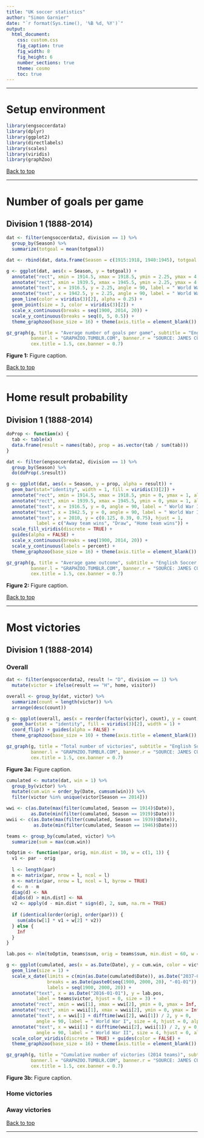 ```yaml
---
title: "UK soccer statistics"
author: "Simon Garnier"
date: "`r format(Sys.time(), '%B %d, %Y')`"
output:
  html_document:
    css: custom.css
    fig_caption: true
    fig_width: 8
    fig_height: 6
    number_sections: true
    theme: cosmo
    toc: true
---
```


--- 

# Setup environment

```r
library(engsoccerdata)
library(dplyr)
library(ggplot2)
library(directlabels)
library(scales)
library(viridis)
library(graphZoo)
```

[Back to top]("#")

---

# Number of goals per game

## Division 1 (1888-2014)

```r
dat <- filter(engsoccerdata2, division == 1) %>%
  group_by(Season) %>%
  summarize(totgoal = mean(totgoal))

dat <- rbind(dat, data.frame(Season = c(1915:1918, 1940:1945), totgoal = NA))

g <- ggplot(dat, aes(x = Season, y = totgoal)) + 
  annotate("rect", xmin = 1914.5, xmax = 1918.5, ymin = 2.25, ymax = 4.75, alpha = 0.3) +
  annotate("rect", xmin = 1939.5, xmax = 1945.5, ymin = 2.25, ymax = 4.75, alpha = 0.3) +
  annotate("text", x = 1916.5, y = 2.25, angle = 90, label = " World War I", size = 4, hjust = 0, alpha = 0.5) + 
  annotate("text", x = 1942.5, y = 2.25, angle = 90, label = " World War II", size = 4, hjust = 0, alpha = 0.5) + 
  geom_line(color = viridis(3)[2], alpha = 0.25) +
  geom_point(size = 3, color = viridis(3)[2]) + 
  scale_x_continuous(breaks = seq(1900, 2014, 20)) +
  scale_y_continuous(breaks = seq(0, 5, 0.5)) +
  theme_graphzoo(base_size = 16) + theme(axis.title = element_blank())

gz_graph(g, title = "Average number of goals per game", subtitle = "English Soccer Division 1 (1888-2014)",
         banner.l = "GRAPHZOO.TUMBLR.COM", banner.r = "SOURCE: JAMES CURLEY",
         cex.title = 1.5, cex.banner = 0.7)
```
<p class="caption">**Figure 1:** Figure caption.</p>

[Back to top]("#")

---

# Home result probability

## Division 1 (1888-2014)

```r
doProp <- function(x) {
  tab <- table(x)
  data.frame(result = names(tab), prop = as.vector(tab / sum(tab)))
}

dat <- filter(engsoccerdata2, division == 1) %>%
  group_by(Season) %>%
  do(doProp(.$result))

g <- ggplot(dat, aes(x = Season, y = prop, alpha = result)) + 
  geom_bar(stat="identity", width = 1, fill = viridis(3)[2]) + 
  annotate("rect", xmin = 1914.5, xmax = 1918.5, ymin = 0, ymax = 1, alpha = 0.3) +
  annotate("rect", xmin = 1939.5, xmax = 1945.5, ymin = 0, ymax = 1, alpha = 0.3) +
  annotate("text", x = 1916.5, y = 0, angle = 90, label = " World War I", size = 4, hjust = 0, alpha = 0.5) + 
  annotate("text", x = 1942.5, y = 0, angle = 90, label = " World War II", size = 4, hjust = 0, alpha = 0.5) + 
  annotate("text", x = 2010, y = c(0.125, 0.39, 0.75), hjust = 1,
           label = c("Away team wins", "Draw", "Home team wins")) + 
  scale_fill_viridis(discrete = TRUE) + 
  guides(alpha = FALSE) +
  scale_x_continuous(breaks = seq(1900, 2014, 20)) +
  scale_y_continuous(labels = percent) +
  theme_graphzoo(base_size = 16) + theme(axis.title = element_blank())

gz_graph(g, title = "Average game outcome", subtitle = "English Soccer Division 1 (1888-2014)",
         banner.l = "GRAPHZOO.TUMBLR.COM", banner.r = "SOURCE: JAMES CURLEY",
         cex.title = 1.5, cex.banner = 0.7)
```
<p class="caption">**Figure 2:** Figure caption.</p>

[Back to top]("#")

---

# Most victories

## Division 1 (1888-2014)

### Overall

```r
dat <- filter(engsoccerdata2, result != "D", division == 1) %>%
  mutate(victor = ifelse(result == "H", home, visitor)) 

overall <- group_by(dat, victor) %>%
  summarize(count = length(victor)) %>%
  arrange(desc(count))

g <- ggplot(overall, aes(x = reorder(factor(victor), count), y = count, alpha = count)) +
  geom_bar(stat = "identity", fill = viridis(3)[2], width = 1) + 
  coord_flip() + guides(alpha = FALSE) +
  theme_graphzoo(base_size = 10) + theme(axis.title = element_blank())

gz_graph(g, title = "Total number of victories", subtitle = "English Soccer Division 1 (1888-2014)",
         banner.l = "GRAPHZOO.TUMBLR.COM", banner.r = "SOURCE: JAMES CURLEY",
         cex.title = 1.5, cex.banner = 0.7)
```
<p class="caption">**Figure 3a:** Figure caption.</p>

```r
cumulated <- mutate(dat, win = 1) %>%
  group_by(victor) %>%
  mutate(cum.win = order_by(Date, cumsum(win))) %>%
  filter(victor %in% unique(victor[Season == 2014]))

wwi <- c(as.Date(max(filter(cumulated, Season == 1914)$Date)), 
         as.Date(min(filter(cumulated, Season == 1919)$Date)))
wwii <- c(as.Date(max(filter(cumulated, Season == 1939)$Date)),
          as.Date(min(filter(cumulated, Season == 1946)$Date)))

teams <- group_by(cumulated, victor) %>%
  summarize(sum = max(cum.win))

toOptim <- function(par, orig, min.dist = 10, w = c(1, 1)) {
  v1 <- par - orig
  
  l <- length(par)
  m <- matrix(par, nrow = l, ncol = l)
  n <- matrix(par, nrow = l, ncol = l, byrow = TRUE)
  d <- n - m
  diag(d) <- NA
  d[abs(d) > min.dist] <- NA
  v2 <- apply(d - min.dist * sign(d), 2, sum, na.rm = TRUE)
  
  if (identical(order(orig), order(par))) {
    sum(abs(w[1] * v1 + w[2] * v2))
  } else {
    Inf
  }
}

lab.pos <- nlm(toOptim, teams$sum, orig = teams$sum, min.dist = 60, w = c(1, 5))$estimate

g <- ggplot(cumulated, aes(x = as.Date(Date), y = cum.win, color = victor)) +
  geom_line(size = 1) + 
  scale_x_date(limits = c(min(as.Date(cumulated$Date)), as.Date("2037-01-01")),
               breaks = as.Date(paste0(seq(1900, 2000, 20), "-01-01")),
               labels = seq(1900, 2000, 20)) + 
  annotate("text", x = as.Date("2016-01-01"), y = lab.pos, 
           label = teams$victor, hjust = 0, size = 3) + 
  annotate("rect", xmin = wwi[1], xmax = wwi[2], ymin = 0, ymax = Inf, fill = "#bebebe") +
  annotate("rect", xmin = wwii[1], xmax = wwii[2], ymin = 0, ymax = Inf, fill = "#bebebe") +
  annotate("text", x = wwi[1] + difftime(wwi[2], wwi[1]) / 2, y = 0, 
           angle = 90, label = " World War I", size = 4, hjust = 0, alpha = 0.5) + 
  annotate("text", x = wwii[1] + difftime(wwii[2], wwii[1]) / 2, y = 0, 
           angle = 90, label = " World War II", size = 4, hjust = 0, alpha = 0.5) + 
  scale_color_viridis(discrete = TRUE) + guides(color = FALSE) + 
  theme_graphzoo(base_size = 16) + theme(axis.title = element_blank())

gz_graph(g, title = "Cumulative number of victories (2014 teams)", subtitle = "English Soccer Division 1 (1888-2014)",
         banner.l = "GRAPHZOO.TUMBLR.COM", banner.r = "SOURCE: JAMES CURLEY",
         cex.title = 1.5, cex.banner = 0.7)
```
<p class="caption">**Figure 3b:** Figure caption.</p>

### Home victories

### Away victories

[Back to top]("#")

---